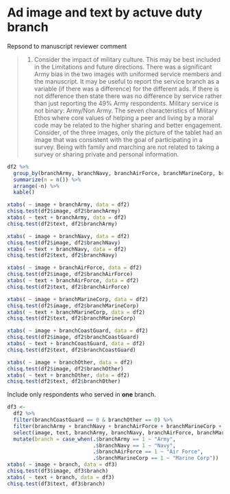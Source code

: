 # Ad image and text by actuve duty branch

Repsond to manuscript reviewer comment

> 1. Consider the impact of military culture. This may be best included in the Limitations and future directions. There was a significant Army bias in the two images with uniformed service members and the manuscript. It may be useful to report the service branch as a variable (if there was a difference) for the different ads. If there is not difference then state there was no difference by service rather than just reporting the 49% Army respondents. Military service is not binary: Army/Non Army. The seven characteristics of Military Ethos where core values of helping a peer and living by a moral code may be related to the higher sharing and better engagement. Consider, of the three images, only the picture of the tablet had an image that was consistent with the goal of participating in a survey. Being with family and marching are not related to taking a survey or sharing private and personal information.

```r
df2 %>%
  group_by(branchArmy, branchNavy, branchAirForce, branchMarineCorp, branchCoastGuard, branchOther) %>% 
  summarize(n = n()) %>% 
  arrange(-n) %>% 
  kable()
```


```r
xtabs( ~ image + branchArmy, data = df2)
chisq.test(df2$image, df2$branchArmy)
xtabs( ~ text + branchArmy, data = df2)
chisq.test(df2$text, df2$branchArmy)
```


```r
xtabs( ~ image + branchNavy, data = df2)
chisq.test(df2$image, df2$branchNavy)
xtabs( ~ text + branchNavy, data = df2)
chisq.test(df2$text, df2$branchNavy)
```


```r
xtabs( ~ image + branchAirForce, data = df2)
chisq.test(df2$image, df2$branchAirForce)
xtabs( ~ text + branchAirForce, data = df2)
chisq.test(df2$text, df2$branchAirForce)
```


```r
xtabs( ~ image + branchMarineCorp, data = df2)
chisq.test(df2$image, df2$branchMarineCorp)
xtabs( ~ text + branchMarineCorp, data = df2)
chisq.test(df2$text, df2$branchMarineCorp)
```


```r
xtabs( ~ image + branchCoastGuard, data = df2)
chisq.test(df2$image, df2$branchCoastGuard)
xtabs( ~ text + branchCoastGuard, data = df2)
chisq.test(df2$text, df2$branchCoastGuard)
```


```r
xtabs( ~ image + branchOther, data = df2)
chisq.test(df2$image, df2$branchOther)
xtabs( ~ text + branchOther, data = df2)
chisq.test(df2$text, df2$branchOther)
```

Include only respondents who served in **one** branch.

```r
df3 <- 
  df2 %>% 
  filter(branchCoastGuard == 0 & branchOther == 0) %>% 
  filter(branchArmy + branchNavy + branchAirForce + branchMarineCorp + branchCoastGuard + branchOther == 1) %>% 
  select(image, text, branchArmy, branchNavy, branchAirForce, branchMarineCorp, branchCoastGuard, branchOther ) %>% 
  mutate(branch = case_when(.$branchArmy == 1 ~ "Army",
                            .$branchNavy == 1 ~ "Navy",
                            .$branchAirForce == 1 ~ "Air Force",
                            .$branchMarineCorp == 1 ~ "Marine Corp"))
xtabs( ~ image + branch, data = df3)
chisq.test(df3$image, df3$branch)
xtabs( ~ text + branch, data = df3)
chisq.test(df3$text, df3$branch)
```
